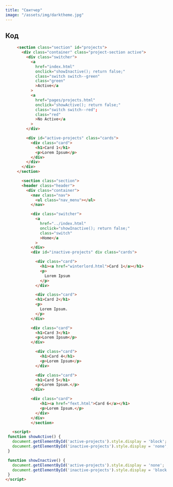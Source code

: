 ```yaml
---
title: "Свитчер"
image: "/assets/img/darktheme.jpg"
---
```


## Код

```html
     <section class="section" id="projects">
       <div class="container" class="project-section active">
         <div class="switcher">
           <a
             href="index.html"
             onclick="showInactive(); return false;"
             class="switch switch--green"
             class="green"
             >Active</a
           >
           <a
             href="pages/projects.html"
             onclick="showActive(); return false;"
             class="switch switch--red";
             class="red"
             >No Active</a
           >
         </div>

         <div id="active-projects" class="cards">
           <div class="card">
             <h1>Card 1</h1>
             <p>Lorem Ipsum</p>
           </div>
         </div>
       </div>
     </section>

       <section class="section">
       <header class="header">
         <div class="container">
           <nav class="nav">
             <ul class="nav_menu"></ul>
           </nav>

           <div class="switcher">
             <a
               href="../index.html"
               onclick="showInactive(); return false;"
               class="switch"
               >Home</a
             >
           </div>
           <div id="inactive-projects" div class="cards">

             <div class="card">
               <h1><a href="winterlord.html">Card 1</a></h1>
               <p>
                 Lorem Ipsum
               </p>
             </div>

             <div class="card">
             <h1>Card 2</h1>
             <p>
               Lorem Ipsum.
             </p>
           </div>

           <div class="card">
             <h1>Card 3</h1>
             <p>Lorem Ipsum</p>
           </div>

             <div class="card">
               <h1>Card 4</h1>
               <p>Lorem Ipsum</p>
             </div>

             <div class="card">
             <h1>Card 5</h1>
             <p>Lorem Ipsum.</p>
           </div>

           <div class="card">
               <h1><a href="fext.html">Card 6</a></h1>
               <p>Lorem Ipsum.</p>
             </div>
           </div>
           </section>

   <script>
 function showActive() {
   document.getElementById('active-projects').style.display = 'block';
   document.getElementById('inactive-projects').style.display = 'none';
 }

 function showInactive() {
   document.getElementById('active-projects').style.display = 'none';
   document.getElementById('inactive-projects').style.display = 'block';
 }
</script>
```
